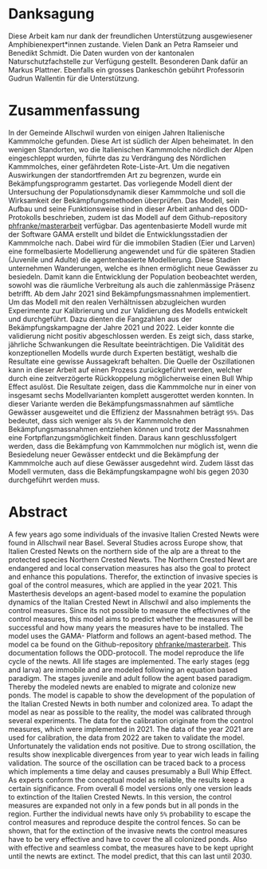 # Danksagung {-}
Diese Arbeit kam nur dank der freundlichen Unterstützung ausgewiesener Amphibienexpert*innen zustande. Vielen Dank an Petra Ramseier und Benedikt Schmidt. Die Daten wurden von der kantonalen Naturschutzfachstelle zur Verfügung gestellt. Besonderen Dank dafür an Markus Plattner.
Ebenfalls ein grosses Dankeschön gebührt Professorin Gudrun Wallentin für die Unterstützung.


# Zusammenfassung {-}
In der Gemeinde Allschwil wurden von einigen Jahren Italienische Kammmolche gefunden. Diese Art ist südlich der Alpen beheimatet. In den wenigen Standorten, wo die Italienischen Kammmolche nördlich der Alpen eingeschleppt wurden, führte das zu Verdrängung des Nördlichen Kammmolches, einer gefährdeten Rote-Liste-Art. Um die negativen Auswirkungen der standortfremden Art zu begrenzen, wurde ein Bekämpfungsprogramm gestartet. Das vorliegende Modell dient der Untersuchung der Populationsdynamik dieser Kammmolche und soll die Wirksamkeit der Bekämpfungsmethoden überprüfen. Das Modell, sein Aufbau und seine Funktionsweise sind in dieser Arbeit anhand des ODD- Protokolls beschrieben, zudem ist das Modell auf dem Github-repository [phfranke/masterarbeit](https://github.com/phfranke/masterarbeit) verfügbar. Das agentenbasierte Modell wurde mit der Software GAMA erstellt und bildet die Entwicklungsstadien der Kammmolche nach. Dabei wird für die immobilen Stadien (Eier und Larven) eine formelbasierte Modellierung angewendet und für die späteren Stadien (Juvenile und Adulte) die agentenbasierte Modellierung. Diese Stadien unternehmen Wanderungen, welche es ihnen ermöglicht neue Gewässer zu besiedeln. Damit kann die Entwicklung der Population beobeachtet werden, sowohl was die räumliche Verbreitung als auch die zahlenmässige Präsenz betrifft. Ab dem Jahr 2021 sind Bekämpfungsmassnahmen implementiert.
Um das Modell mit den realen Verhältnissen abzugleichen wurden Experimente zur Kalibrierung und zur Validierung des Modells entwickelt und durchgeführt. Dazu dienten die Fangzahlen aus der Bekämpfungskampagne der Jahre 2021 und 2022. Leider konnte die validierung nicht positiv abgeschlossen werden. Es zeigt sich, dass starke, jährliche Schwankungen die Resultate beeinträchtigen. Die Validität des konzeptionellen Modells wurde durch Experten bestätigt, weshalb die Resultate eine gewisse Aussagekraft behalten. Die Quelle der Oszillationen kann in dieser Arbeit auf einen Prozess zurückgeführt werden, welcher durch eine zeitverzögerte Rückkoppelung möglicherweise einen Bull Whip Effect asulöst.
Die Resultate zeigen, dass die Kammmolche nur in einer von insgesamt sechs Modellvarianten komplett ausgerottet werden konnten. In dieser Variante werden die Bekämpfungsmassnahmen auf sämtliche Gewässer ausgeweitet und die Effizienz der Massnahmen beträgt `95%`. Das bedeutet, dass sich weniger als `5%` der Kammmolche den Bekämpfungsmassnahmen entziehen können und trotz der Massnahmen eine Fortpflanzungsmöglichkeit finden.  Daraus kann geschlussfolgert werden, dass die Bekämpfung von Kammmolchen nur möglich ist, wenn die Besiedelung neuer Gewässer entdeckt und die Bekämpfung der Kammmolche auch auf diese Gewässer ausgedehnt wird. Zudem lässt das Modell vermuten, dass die Bekämpfungskampagne wohl bis gegen 2030 durchgeführt werden muss.


# Abstract {-}
A few years ago some individuals of the invasive Italien Crested Newts were found in Allschwil near Basel. Several Studies across Europe show, that Italien Crested Newts on the northern side of the alp are a threat to the protected species Northern Crested Newts. The Northern Crested Newt are endangered and local conservation measures has also the goal to protect and enhance this populations. Therefor, the extinction of invasive species is goal of the control measures, which are applied in the year 2021.
This Masterthesis develops an agent-based model to examine the population dynamics of the Italian Crested Newt in Allschwil and also implements the control measures. Since its not possible to measure the effectivnes of the control measures, this model aims to predict whether the measures will be successful and how many years the measures have to be installed. The model uses the GAMA- Platform and follows an agent-based method. The model ca be found on the Github-repository [phfranke/masterarbeit](https://github.com/phfranke/masterarbeit). This documentation follows the ODD-protocoll.
The model reproduce the life cycle of the newts. All life stages are implemented. The early stages (egg and larva) are immobile and are modeled following an equation based paradigm. The stages juvenile and adult follow the agent based paradigm. Thereby the modeled newts are enabled to migrate and colonize new ponds. The model is capable to show the development of the population of the Italian Crested Newts in both number and colonized area.
To adapt the model as near as possible to the reality, the model was calibrated through several experiments. The data for the calibration originate from the control measures, which were implemented in 2021. The data of the year 2021 are used for calibration, the data from 2022 are taken to validate the model.
Unfortunately the validation ends not positive. Due to strong oscillation, the results show inexplicable divergences from year to year wich leads in failing validation. The source of the oscillation can be traced back to a process which implements a time delay and causes presumably a Bull Whip Effect. As experts conform the conceptual model as reliable, the results keep a certain significance.
From overall 6 model versions only one version leads to extinction of the Italien Crested Newts. In this version, the control measures are expanded not only in a few ponds but in all ponds in the region. Further the individual newts have only `5%` probability to escape the control measures and reproduce despite the control fences. So can be shown, that for the extinction of the invasive newts the control measures have to be very effective and have to cover the all colonized ponds. Also with effective and seamless combat, the measures have to be kept upright until the newts are extinct. The model predict, that this can last until 2030.

